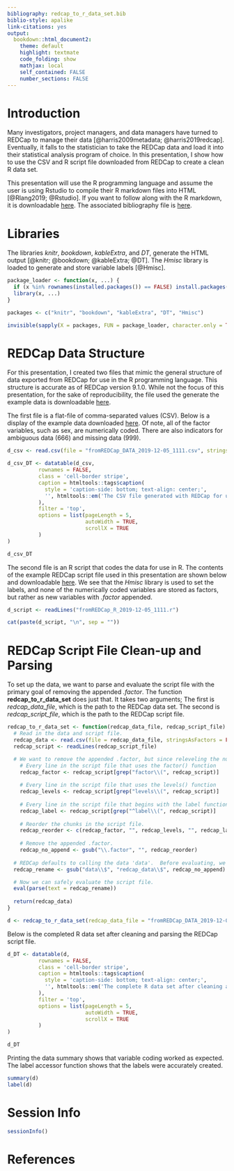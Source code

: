 ```yaml
---
bibliography: redcap_to_r_data_set.bib
biblio-style: apalike
link-citations: yes
output:  
  bookdown::html_document2:
    theme: default
    highlight: textmate
    code_folding: show
    mathjax: local
    self_contained: FALSE
    number_sections: FALSE
---
```


# Introduction

Many investigators, project managers, and data managers have turned to REDCap to manage their data [@harris2009metadata; @harris2019redcap].  Eventually, it falls to the statistician to take the REDCap data and load it into their statistical analysis program of choice.  In this presentation, I show how to use the CSV and R script file downloaded from REDCap to create a clean R data set.

This presentation will use the R programming language and assume the user is using Rstudio to compile their R markdown files into HTML [@Rlang2019; @Rstudio].  If you want to follow along with the R markdown, it is downloadable  <a href="https://waderstats.com/rstudio-files/redcap_to_r_data_set/redcap_to_r_data_set.Rmd" target="_blank">here</a>.  The associated bibliography file is <a href="https://waderstats.com/rstudio-files/redcap_to_r_data_set/redcap_to_r_data_set.bib" target="_blank">here</a>.

# Libraries

The libraries <i>knitr</i>, <i>bookdown</i>, <i>kableExtra</i>, and <i>DT</i>, generate the HTML output [@knitr; @bookdown; @kableExtra; @DT].  The <i>Hmisc</i> library is loaded to generate and store variable labels [@Hmisc].

```r
package_loader <- function(x, ...) {
  if (x %in% rownames(installed.packages()) == FALSE) install.packages(x)
  library(x, ...)
}

packages <- c("knitr", "bookdown", "kableExtra", "DT", "Hmisc")

invisible(sapply(X = packages, FUN = package_loader, character.only = TRUE))
```

# REDCap Data Structure

For this presentation, I created two files that mimic the general structure of data exported from REDCap for use in the R programming language.  This structure is accurate as of REDCap version 9.1.0.  While not the focus of this presentation, for the sake of reproducibility, the file used the generate the example data is downloadable <a href="https://waderstats.com/rstudio-files/redcap_to_r_data_set/redcap_to_r_data_set.r" target="_blank">here</a>.

The first file is a flat-file of comma-separated values (CSV).  Below is a display of the example data downloaded <a href="https://waderstats.com/rstudio-files/redcap_to_r_data_set/fromREDCap_DATA_2019-12-05_1111.csv" target="_blank">here</a>.  Of note, all of the factor variables, such as sex, are numerically coded.  There are also indicators for ambiguous data (666) and missing data (999).

```r
d_csv <- read.csv(file = "fromREDCap_DATA_2019-12-05_1111.csv", stringsAsFactors = FALSE)

d_csv_DT <- datatable(d_csv,
          rownames = FALSE,
          class = 'cell-border stripe',
          caption = htmltools::tags$caption(
            style = 'caption-side: bottom; text-align: center;',
            '', htmltools::em('The CSV file generated with REDCap for use with the R programming language.  Of note, all of the factor variables are numerically coded.')
          ),
          filter = 'top',
          options = list(pageLength = 5,
                         autoWidth = TRUE,
                         scrollX = TRUE
          )
)

d_csv_DT
```

The second file is an R script that codes the data for use in R.  The contents of the example REDCap script file used in this presentation are shown below and downloadable <a href="https://waderstats.com/rstudio-files/redcap_to_r_data_set/fromREDCap_R_2019-12-05_1111.r" target="_blank">here</a>.  We see that the <i>Hmisc</i> library is used to set the labels, and none of the numerically coded variables are stored as factors, but rather as new variables with <i>.factor</i> appended.

```r
d_script <- readLines("fromREDCap_R_2019-12-05_1111.r")

cat(paste(d_script, "\n", sep = ""))
```

# REDCap Script File Clean-up and Parsing

To set up the data, we want to parse and evaluate the script file with the primary goal of removing the appended <i>.factor</i>.  The function <b>redcap_to_r_data_set</b> does just that.  It takes two arguments; The first is <i>redcap_data_file</i>, which is the path to the REDCap data set.  The second is <i>redcap_script_file</i>, which is the path to the REDCap script file.

```r
redcap_to_r_data_set <- function(redcap_data_file, redcap_script_file) {
  # Read in the data and script file.
  redcap_data <- read.csv(file = redcap_data_file, stringsAsFactors = FALSE)
  redcap_script <- readLines(redcap_script_file)

  # We want to remove the appended .factor, but since releveling the numerically coded data erases the labels, we need to reorder the file so that the labels are last.
    # Every line in the script file that uses the factor() function
    redcap_factor <- redcap_script[grep("factor\\(", redcap_script)]
    
    # Every line in the script file that uses the levels() function
    redcap_levels <- redcap_script[grep("levels\\(", redcap_script)]
    
    # Every line in the script file that begins with the label function
    redcap_label <- redcap_script[grep("^label\\(", redcap_script)]
    
    # Reorder the chunks in the script file.
    redcap_reorder <- c(redcap_factor, "", redcap_levels, "", redcap_label)
    
    # Remove the appended .factor.
    redcap_no_append <- gsub("\\.factor", "", redcap_reorder)
    
  # REDCap defaults to calling the data 'data'.  Before evaluating, we need to change this to what the data is named here.
  redcap_rename <- gsub("data\\$", "redcap_data\\$", redcap_no_append)

  # Now we can safely evaluate the script file.
  eval(parse(text = redcap_rename))
  
  return(redcap_data)
}

d <- redcap_to_r_data_set(redcap_data_file = "fromREDCap_DATA_2019-12-05_1111.csv", redcap_script_file = "fromREDCap_R_2019-12-05_1111.r")
```

Below is the completed R data set after cleaning and parsing the REDCap script file.

```r
d_DT <- datatable(d,
          rownames = FALSE,
          class = 'cell-border stripe',
          caption = htmltools::tags$caption(
            style = 'caption-side: bottom; text-align: center;',
            '', htmltools::em('The complete R data set after cleaning and parsing the REDCap script file.')
          ),
          filter = 'top',
          options = list(pageLength = 5,
                         autoWidth = TRUE,
                         scrollX = TRUE
          )
)

d_DT
```

Printing the data summary shows that variable coding worked as expected.  The label accessor function shows that the labels were accurately created.

```r
summary(d)
label(d)
```

# Session Info

```r
sessionInfo()
```

# References

<!-- This is needed to resize iframe content. Please ignore if duplicationg this R markdown file --> 
<script type="text/javascript" src="https://www.waderstats.com/wp-includes/js/iframe-resizer/js/iframeResizer.contentWindow.min.js" defer></script>
